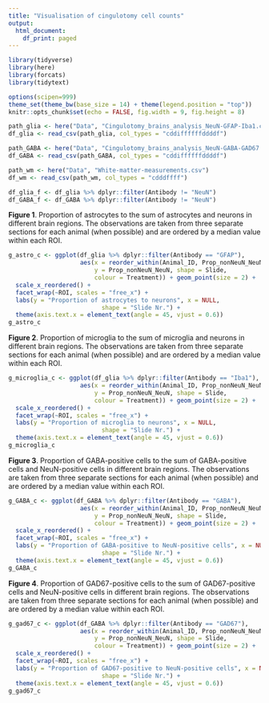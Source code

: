 ```yaml
---
title: "Visualisation of cingulotomy cell counts"
output:
  html_document:
    df_print: paged
---
```


```r
library(tidyverse)
library(here)
library(forcats)
library(tidytext)

options(scipen=999)
theme_set(theme_bw(base_size = 14) + theme(legend.position = "top"))
knitr::opts_chunk$set(echo = FALSE, fig.width = 9, fig.height = 8)
```


```r
path_glia <- here("Data", "Cingulotomy_brains_analysis_NeuN-GFAP-Iba1.csv")
df_glia <- read_csv(path_glia, col_types = "cddiffffffddddf")

path_GABA <- here("Data", "Cingulotomy_brains_analysis_NeuN-GABA-GAD67.csv")
df_GABA <- read_csv(path_GABA, col_types = "cddiffffffddddf")

path_wm <- here("Data", "White-matter-measurements.csv")
df_wm <- read_csv(path_wm, col_types = "cdddffff")
```

```r
df_glia_f <- df_glia %>% dplyr::filter(Antibody != "NeuN")
df_GABA_f <- df_GABA %>% dplyr::filter(Antibody != "NeuN")
```

**Figure 1**. Proportion of astrocytes to the sum of astrocytes and neurons in different brain regions. The observations are taken from three separate sections for each animal (when possible) and are ordered by a median value within each ROI.
```r
g_astro_c <- ggplot(df_glia %>% dplyr::filter(Antibody == "GFAP"),
                    aes(x = reorder_within(Animal_ID, Prop_nonNeuN_NeuN, ROI, fun = median),
                        y = Prop_nonNeuN_NeuN, shape = Slide, 
                        colour = Treatment)) + geom_point(size = 2) + 
  scale_x_reordered() +
  facet_wrap(~ROI, scales = "free_x") +
  labs(y = "Proportion of astrocytes to neurons", x = NULL,
                          shape = "Slide Nr.") + 
  theme(axis.text.x = element_text(angle = 45, vjust = 0.6))
g_astro_c
```

**Figure 2**. Proportion of microglia to the sum of microglia and neurons in different brain regions. The observations are taken from three separate sections for each animal (when possible) and are ordered by a median value within each ROI.
```r
g_microglia_c <- ggplot(df_glia %>% dplyr::filter(Antibody == "Iba1"),
                    aes(x = reorder_within(Animal_ID, Prop_nonNeuN_NeuN, ROI, fun = median),
                        y = Prop_nonNeuN_NeuN, shape = Slide, 
                        colour = Treatment)) + geom_point(size = 2) + 
  scale_x_reordered() +
  facet_wrap(~ROI, scales = "free_x") +
  labs(y = "Proportion of microglia to neurons", x = NULL,
                          shape = "Slide Nr.") + 
  theme(axis.text.x = element_text(angle = 45, vjust = 0.6))
g_microglia_c
```

**Figure 3**. Proportion of GABA-positive cells to the sum of GABA-positive cells and NeuN-positive cells in different brain regions. The observations are taken from three separate sections for each animal (when possible) and are ordered by a median value within each ROI.
```r
g_GABA_c <- ggplot(df_GABA %>% dplyr::filter(Antibody == "GABA"),
                    aes(x = reorder_within(Animal_ID, Prop_nonNeuN_NeuN, ROI, fun = median),
                        y = Prop_nonNeuN_NeuN, shape = Slide, 
                        colour = Treatment)) + geom_point(size = 2) + 
  scale_x_reordered() +
  facet_wrap(~ROI, scales = "free_x") +
  labs(y = "Proportion of GABA-positive to NeuN-positive cells", x = NULL,
                          shape = "Slide Nr.") + 
  theme(axis.text.x = element_text(angle = 45, vjust = 0.6))
g_GABA_c
```

**Figure 4**. Proportion of GAD67-positive cells to the sum of GAD67-positive cells and NeuN-positive cells in different brain regions. The observations are taken from three separate sections for each animal (when possible) and are ordered by a median value within each ROI.
```r
g_gad67_c <- ggplot(df_GABA %>% dplyr::filter(Antibody == "GAD67"),
                    aes(x = reorder_within(Animal_ID, Prop_nonNeuN_NeuN, ROI, fun = median),
                        y = Prop_nonNeuN_NeuN, shape = Slide, 
                        colour = Treatment)) + geom_point(size = 2) + 
  scale_x_reordered() +
  facet_wrap(~ROI, scales = "free_x") +
  labs(y = "Proportion of GAD67-positive to NeuN-positive cells", x = NULL,
                          shape = "Slide Nr.") + 
  theme(axis.text.x = element_text(angle = 45, vjust = 0.6))
g_gad67_c
```